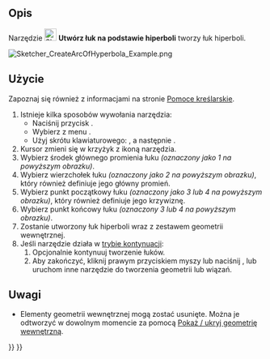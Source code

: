 <languages/>

{{Docnav/pl
|[[Sketcher_CreateArcOfEllipse/pl|Utwórz łuk na podstawie elipsy]]
|[[Sketcher_CreateArcOfParabola/pl|Utwórz łuk na podstawie paraboli]]
|[[Sketcher_Workbench/pl|środowisko pracy Szkicownik]]
|IconL=Sketcher_CreateArcOfEllipse.svg
|IconR=Sketcher_CreateArcOfParabola.svg
|IconC=Workbench_Sketcher.svg
}}

{{GuiCommand/pl
|Name=Sketcher CreateArcOfHyperbola
|Name/pl=Szkicownik: Utwórz łuk na podstawie hiperboli
|MenuLocation=Szkic → Elementy geometryczne szkicownika → Utwórz łuk na podstawie elipsy
|Workbenches=[[Sketcher_Workbench/pl|Szkicownik]]
|Shortcut={{KEY|G}} {{KEY|H}}
|Version=0.17
|SeeAlso=[[Sketcher_CreateArcOfParabola/pl|Utwórz łuk na podstawie paraboli]]
}}

<span id="Description"></span>
==Opis==

Narzędzie [[Image:Sketcher_CreateArcOfHyperbola.svg|24px]] '''Utwórz łuk na podstawie hiperboli''' tworzy łuk hiperboli.

[[Image:Sketcher_CreateArcOfHyperbola_Example.png]]
{{Caption|Łuk hiperpoli ''(biały)'' z wewnętrzną geometrią ''(ciemnożółta)''.}}

<span id="Usage"></span>
==Użycie==

Zapoznaj się również z informacjami na stronie [[Sketcher_Workbench/pl#Pomoce_kreślarskie|Pomoce kreślarskie]].

# Istnieje kilka sposobów wywołania narzędzia:
#* Naciśnij przycisk {{Button|[[Image:Sketcher_CreateArcOfHyperbola.svg|16px]] '''Łuk hiperboli przez środek, promień, punkty końcowe'''}}.
#* Wybierz z menu {{MenuCommand|Szkic → Elementy geometryczne szkicownika → [[Image:Sketcher_CreateArcOfHyperbola.svg|16px]] Utwórz łuk na podstawie hiperboli}}.
#* Użyj skrótu klawiaturowego: {{KEY|G}}, a następnie {{KEY|H}}.
# Kursor zmieni się w krzyżyk z ikoną narzędzia.
# Wybierz środek głównego promienia łuku ''(oznaczony jako 1 na powyższym obrazku)''.
# Wybierz wierzchołek łuku ''(oznaczony jako 2 na powyższym obrazku)'', który również definiuje jego główny promień.
# Wybierz punkt początkowy łuku ''(oznaczony jako 3 lub 4 na powyższym obrazku)'', który również definiuje jego krzywiznę.
# Wybierz punkt końcowy łuku ''(oznaczony 3 lub 4 na powyższym obrazku)''.
# Zostanie utworzony łuk hiperboli wraz z zestawem geometrii wewnętrznej.
# Jeśli narzędzie działa w [[Sketcher_Workbench/pl#Tryby_kontynuacji|trybie kontynuacji]]:
## Opcjonalnie kontynuuj tworzenie łuków.
## Aby zakończyć, kliknij prawym przyciskiem myszy lub naciśnij {{KEY|Esc}}, lub uruchom inne narzędzie do tworzenia geometrii lub wiązań.

<span id="Notes"></span>
==Uwagi==

* Elementy geometrii wewnętrznej mogą zostać usunięte. Można je odtworzyć w dowolnym momencie za pomocą [[Sketcher_RestoreInternalAlignmentGeometry/pl|Pokaż / ukryj geometrię wewnętrzną]].


{{Docnav/pl
|[[Sketcher_CreateArcOfEllipse/pl|Utwórz łuk na podstawie elipsy]]
|[[Sketcher_CreateArcOfParabola/pl|Utwórz łuk na podstawie paraboli]]
|[[Sketcher_Workbench/pl|środowisko pracy Szkicownik]]
|IconL=Sketcher_CreateArcOfEllipse.svg
|IconR=Sketcher_CreateArcOfParabola.svg
|IconC=Workbench_Sketcher.svg
}}

{{Sketcher_Tools_navi{{#translation:}}}}
{{Userdocnavi{{#translation:}}}}